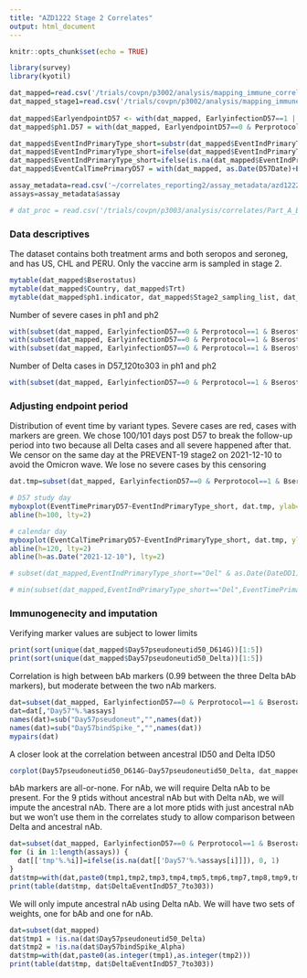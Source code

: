 ```yaml
---
title: "AZD1222 Stage 2 Correlates"
output: html_document
---
```


```r
knitr::opts_chunk$set(echo = TRUE)

library(survey)
library(kyotil)

dat_mapped=read.csv('/trials/covpn/p3002/analysis/mapping_immune_correlates/stage2/adata/COVID_AstraZeneca_stage2_mapped_20240314.csv')
dat_mapped_stage1=read.csv('/trials/covpn/p3002/analysis/mapping_immune_correlates/stage1/adata/COVID_AstraZeneca_realdata_20221208.csv')
 
dat_mapped$EarlyendpointD57 <- with(dat_mapped, EarlyinfectionD57==1 | (EventIndPrimaryD1==1 & EventTimePrimaryD1 < NumberdaysD1toD57 + 7),1,0)
dat_mapped$ph1.D57 = with(dat_mapped, EarlyendpointD57==0 & Perprotocol==1 & EventTimePrimaryD57 >= 7)

dat_mapped$EventIndPrimaryType_short=substr(dat_mapped$EventIndPrimaryType,1,3)
dat_mapped$EventIndPrimaryType_short=ifelse(dat_mapped$EventIndPrimaryType_short=="", NA,dat_mapped$EventIndPrimaryType_short)
dat_mapped$EventIndPrimaryType_short=ifelse(is.na(dat_mapped$EventIndPrimaryType_short) & dat_mapped$EventIndPrimaryD1==1, "Unk",dat_mapped$EventIndPrimaryType_short)
dat_mapped$EventCalTimePrimaryD57 = with(dat_mapped, as.Date(D57Date)+EventTimePrimaryD57)

assay_metadata=read.csv('~/correlates_reporting2/assay_metadata/azd1222_stage2_assay_metadata.csv')
assays=assay_metadata$assay

# dat_proc = read.csv('/trials/covpn/p3003/analysis/correlates/Part_A_Blinded_Phase_Data/adata/janssen_partA_VL_data_processed_20240126.csv')

```


### Data descriptives

The dataset contains both treatment arms and both seropos and seroneg, and has US, CHL and PERU. Only the vaccine arm is sampled in stage 2.
```r
mytable(dat_mapped$Bserostatus)
mytable(dat_mapped$Country, dat_mapped$Trt)
mytable(dat_mapped$ph1.indicator, dat_mapped$Stage2_sampling_list, dat_mapped$Trt)
```




Number of severe cases in ph1 and ph2
```r
with(subset(dat_mapped, EarlyinfectionD57==0 & Perprotocol==1 & Bserostatus==0 & Trt==1), mytable(!is.na(Day57bindSpike_Delta3), SevereEventIndD57_7to303))
with(subset(dat_mapped, EarlyinfectionD57==0 & Perprotocol==1 & Bserostatus==0 & Trt==1), mytable(!is.na(Day57bindSpike_Delta3), SevereEventIndD57_7to119))
with(subset(dat_mapped, EarlyinfectionD57==0 & Perprotocol==1 & Bserostatus==0 & Trt==1), mytable(!is.na(Day57bindSpike_Delta3), SevereEventIndD57_120to303))
```

Number of Delta cases in D57_120to303 in ph1 and ph2
```r
with(subset(dat_mapped, EarlyinfectionD57==0 & Perprotocol==1 & Bserostatus==0 & Trt==1), mytable(!is.na(Day57bindSpike_Delta3), DeltaEventIndD57_120to303))
```


### Adjusting endpoint period

Distribution of event time by variant types. Severe cases are red, cases with markers are green. 
We chose 100/101 days post D57 to break the follow-up period into two because all Delta cases and all severe happened after that.
We censor on the same day at the PREVENT-19 stage2 on 2021-12-10 to avoid the Omicron wave. We lose no severe cases by this censoring

```r
dat.tmp=subset(dat_mapped, EarlyinfectionD57==0 & Perprotocol==1 & Bserostatus==0 & Trt==1)

# D57 study day
myboxplot(EventTimePrimaryD57~EventIndPrimaryType_short, dat.tmp, ylab="EventTimePrimary57", col=ifelse(dat.tmp$SevereEventIndD57_7to303==1,2,ifelse(!is.na(dat.tmp$Day57bindSpike_Delta3),3,1)), cex.axis=0.8)
abline(h=100, lty=2) 

# calendar day
myboxplot(EventCalTimePrimaryD57~EventIndPrimaryType_short, dat.tmp, ylab="Event Calendar Time", col=ifelse(dat.tmp$SevereEventIndD57_7to303==1,2,ifelse(!is.na(dat.tmp$Day57bindSpike_Delta3),3,1)), cex.axis=0.8)
abline(h=120, lty=2) 
abline(h=as.Date("2021-12-10"), lty=2) 

# subset(dat_mapped,EventIndPrimaryType_short=="Del" & as.Date(DateDD1)<as.Date("2021-01-01"), c(Subjectid, EventTimePrimaryDate, DateDD1))

# min(subset(dat_mapped,EventIndPrimaryType_short=="Del",EventTimePrimaryD57),na.rm=T)

```



### Immunogenecity and imputation

Verifying marker values are subject to lower limits
```r
print(sort(unique(dat_mapped$Day57pseudoneutid50_D614G))[1:5])
print(sort(unique(dat_mapped$Day57pseudoneutid50_Delta))[1:5])
```

Correlation is high between bAb markers (0.99 between the three Delta bAb markers), but moderate between the two nAb markers.
```r
dat=subset(dat_mapped, EarlyinfectionD57==0 & Perprotocol==1 & Bserostatus==0 & Trt==1)
dat=dat[,"Day57"%.%assays]
names(dat)=sub("Day57pseudoneut","",names(dat))
names(dat)=sub("Day57bindSpike_","",names(dat))
mypairs(dat)
```

A closer look at the correlation between ancestral ID50 and Delta ID50

```r
corplot(Day57pseudoneutid50_D614G~Day57pseudoneutid50_Delta, dat_mapped, asp=1)
```

bAb markers are all-or-none. For nAb, we will require Delta nAb to be present. For the 9 ptids without ancestral nAb but with Delta nAb, we will impute the ancestral nAb. There are a lot more ptids with just ancestral nAb but we won't use them in the correlates study to allow comparison between Delta and ancestral nAb.
```r
dat=subset(dat_mapped, EarlyinfectionD57==0 & Perprotocol==1 & Bserostatus==0 & Trt==1)
for (i in 1:length(assays)) {
  dat[['tmp'%.%i]]=ifelse(is.na(dat[['Day57'%.%assays[i]]]), 0, 1)
}
dat$tmp=with(dat,paste0(tmp1,tmp2,tmp3,tmp4,tmp5,tmp6,tmp7,tmp8,tmp9,tmp10))
print(table(dat$tmp, dat$DeltaEventIndD57_7to303))
```

We will only impute ancestral nAb using Delta nAb. We will have two sets of weights, one for bAb and one for nAb. 
```r
dat=subset(dat_mapped)
dat$tmp1 = !is.na(dat$Day57pseudoneutid50_Delta)
dat$tmp2 = !is.na(dat$Day57bindSpike_Alpha)
dat$tmp=with(dat,paste0(as.integer(tmp1),as.integer(tmp2)))
print(table(dat$tmp, dat$DeltaEventIndD57_7to303))
```

